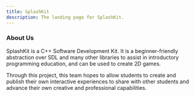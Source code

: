 ```yaml
---
title: SplashKit
description: The landing page for SplashKit.
---
```



<Card title="Welcome to SplashKit" icon="bars" />

<CardGrid>
  <LinkCard title="GitHub" href="https://github.com/thoth-tech/splashkit-core" />
  <LinkCard
    title="Trello"
    href="https://trello.com/b/3EpqqJ2R/splashkit"
  />
</CardGrid>

### About Us

SplashKit is a C++ Software Development Kit. It is a beginner-friendly abstraction over SDL and many
other libraries to assist in introductory programming education, and can be used to create 2D games.

Through this project, this team hopes to allow students to create and publish their own interactive
experiences to share with other students and advance their own creative and professional
capabilities.
